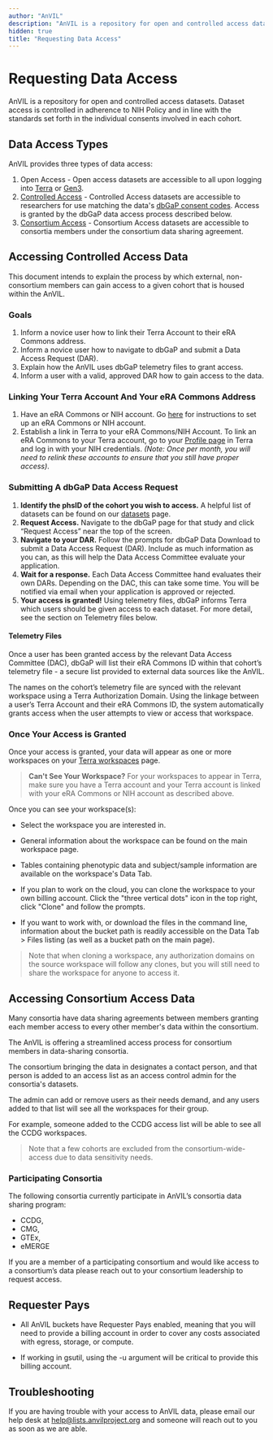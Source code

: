 ```yaml
---
author: "AnVIL"
description: "AnVIL is a repository for open and controlled access datasets. Dataset access is controlled in adherence to NIH Policy and in line with the standards set forth in the individual consents involved in each cohort."
hidden: true
title: "Requesting Data Access"
---
```


# Requesting Data Access

AnVIL is a repository for open and controlled access datasets. Dataset access
is controlled in adherence to NIH Policy and in line with the standards set
forth in the individual consents involved in each cohort.

## Data Access Types

AnVIL provides three types of data access:

1. Open Access - Open access datasets are accessible to all upon logging
   into [Terra](https://anvil.terra.bio/#workspaces) or [Gen3](https://gen3.theanvil.io).
1. [Controlled Access](/learn/accessing-data/requesting-data-access#accessing-controlled-access-data) - Controlled Access datasets are accessible to researchers for
   use matching the data's [dbGaP consent codes](https://www.ncbi.nlm.nih.gov/pmc/articles/PMC4721915/). Access is
   granted by the dbGaP data access process described below.
1. [Consortium Access](/learn/accessing-data/requesting-data-access#accessing-consortium-access-data) - Consortium Access datasets are accessible to consortia
   members under the consortium data sharing agreement.

## Accessing Controlled Access Data

This document intends to explain the process by which external, non-consortium members can gain access to a given cohort
that is housed within the AnVIL.

### Goals

1. Inform a novice user how to link their Terra Account to their eRA Commons address.
1. Inform a novice user how to navigate to dbGaP and submit a Data Access Request (DAR).
1. Explain how the AnVIL uses dbGaP telemetry files to grant access.
1. Inform a user with a valid, approved DAR how to gain access to the data.

### Linking Your Terra Account And Your eRA Commons Address

1. Have an eRA Commons or NIH account. Go [here](https://wiki.nci.nih.gov/display/TCGA/Application+Process) for
   instructions to set up an eRA Commons or NIH account.
1. Establish a link in Terra to your eRA Commons/NIH Account. To link an eRA Commons to your Terra account, go to
   your [Profile page](https://anvil.terra.bio/#profile) in Terra and log in with your NIH credentials. _(Note: Once per
   month, you will need to relink these accounts to ensure that you still have proper access)_.

### Submitting A dbGaP Data Access Request

1. **Identify the phsID of the cohort you wish to access.** A helpful list of datasets can be found on
   our [datasets](https://anvilproject.org/data/consortia) page.
1. **Request Access.** Navigate to the dbGaP page for that study and click “Request Access” near the top of the screen.
1. **Navigate to your DAR.** Follow the prompts for dbGaP Data Download to submit a Data Access Request (DAR). Include
   as much information as you can, as this will help the Data Access Committee evaluate your application.
1. **Wait for a response.** Each Data Access Committee hand evaluates their own DARs. Depending on the DAC, this can
   take some time. You will be notified via email when your application is approved or rejected.
1. **Your access is granted!** Using telemetry files, dbGaP informs Terra which users should be given access to each
   dataset. For more detail, see the section on Telemetry files below.

#### Telemetry Files

Once a user has been granted access by the relevant Data Access Committee (DAC), dbGaP will list their eRA Commons ID
within that cohort’s telemetry file - a secure list provided to external data sources like the AnVIL.

The names on the cohort’s telemetry file are synced with the relevant workspace using a Terra Authorization Domain.
Using the linkage between a user’s Terra Account and their eRA Commons ID, the system automatically grants access when
the user attempts to view or access that workspace.

### Once Your Access is Granted

Once your access is granted, your data will appear as one or more workspaces on
your [Terra workspaces](https://anvil.terra.bio/#workspaces) page.

> **Can't See Your Workspace?** For your workspaces to appear in Terra, make sure you have a Terra account and your
> Terra account is linked with your eRA Commons or NIH account as described above.

Once you can see your workspace(s):

- Select the workspace you are interested in.

- General information about the workspace can be found on the main workspace page.

- Tables containing phenotypic data and subject/sample information are available on the workspace's Data Tab.

- If you plan to work on the cloud, you can clone the workspace to your own billing account. Click the "three vertical
  dots" icon in the top right, click "Clone" and follow the prompts.

- If you want to work with, or download the files in the command line, information about the bucket path is readily
  accessible on the Data Tab > Files listing (as well as a bucket path on the main page).

> Note that when cloning a workspace, any authorization domains on the source workspace will follow any clones, but you
> will still need to share the workspace for anyone to access it.

## Accessing Consortium Access Data

Many consortia have data sharing agreements between members granting each member access to every other member's data
within the consortium.

The AnVIL is offering a streamlined access process for consortium members in data-sharing consortia.

The consortium bringing the data in designates a contact person, and that person is added to an access list as an access
control admin for the consortia's datasets.

The admin can add or remove users as their needs demand, and any users added to that list will see all the workspaces
for their group.

For example, someone added to the CCDG access list will be able to see all the CCDG workspaces.

> Note that a few cohorts are excluded from the consortium-wide-access due to data sensitivity needs.

### Participating Consortia

The following consortia currently participate in AnVIL’s consortia data sharing program:

- CCDG,
- CMG,
- GTEx,
- eMERGE

If you are a member of a participating consortium and would like access to a consortium’s data please reach out to your
consortium leadership to request access.

## Requester Pays

- All AnVIL buckets have Requester Pays enabled, meaning that you will need to provide a billing account in order to
  cover any costs associated with egress, storage, or compute.

- If working in gsutil, using the -u argument will be critical to provide this billing account.

## Troubleshooting

If you are having trouble with your access to AnVIL data, please email our help desk
at [help@lists.anvilproject.org](mailto:help@lists.anvilproject.org) and someone will reach out to you as soon as we are
able.
